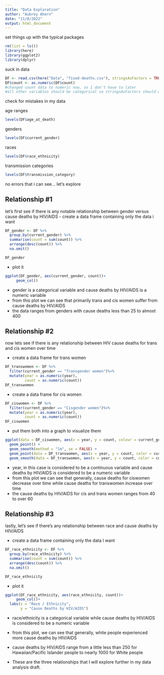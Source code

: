 ```yaml
---
title: "Data Exploration"
author: "Aubrey Ahern"
date: "11/8/2022"
output: html_document
---
```


set things up with the typical packages
```r
rm(list = ls())
library(here)
library(ggplot2)
library(dplyr)
```

suck in data
```r
DF <- read.csv(here("Data", "fixed-deaths.csv"), stringsAsFactors = TRUE)
DF$count <- as.numeric(DF$count)
#changed count data to numeric now, so I don't have to later
#all other variables should be categorical so stringsAsFactors should work fine for those
```

check for mistakes in my data

age ranges
```r
levels(DF$age_at_death)
```
genders
```r
levels(DF$current_gender)
```
races
```r
levels(DF$race_ethnicity)
```
transmission categories
```r
levels(DF$transmission_category)
```

no errors that i can see... let's explore



## Relationship #1
let's first see if there is any notable relationship between gender versus cause deaths by HIV/AIDS
- create a data frame containing only the data i want 
```r
DF_gender <- DF %>%
  group_by(current_gender) %>%
  summarise(count = sum(count)) %>%
  arrange(desc(count)) %>%
  na.omit()

DF_gender
```

- plot it
```r
ggplot(DF_gender, aes(current_gender, count))+
     geom_col()
```

- gender is a categorical variable and cause deaths by HIV/AIDS is a numeric variable
- from this plot we can see that primarily trans and cis women suffer from cause deaths by HIV/AIDS
- the data ranges from genders with cause deaths less than 25 to almost 400



## Relationship #2
now lets see if there is any relationship between HIV cause deaths for trans and cis women over time

- create a data frame for trans women
```r
DF_transwomen <- DF %>%
  filter(current_gender == "Transgender women")%>%
  mutate(year = as.numeric(year),
         count = as.numeric(count))
DF_transwomen
```

- create a data frame for cis women
```r
DF_ciswomen <- DF %>%
  filter(current_gender == "Cisgender women")%>%
  mutate(year = as.numeric(year),
         count = as.numeric(count))
DF_ciswomen
```

- put them both into a graph to visualize them
```r
ggplot(data = DF_ciswomen, aes(x = year, y = count, colour = current_gender)) +
  geom_point() +
  geom_smooth(method = "lm", se = FALSE) +
  geom_point(data = DF_transwomen, aes(x = year, y = count, color = current_gender)) +
  geom_smooth(data = DF_transwomen, aes(x = year, y = count, color = current_gender), method = "lm", se = FALSE)
```

- year, in this case is considered to be a continuous variable and cause deaths by HIV/AIDS is considered to be a numeric variable
- from this plot we can see that generally, cause deaths for ciswomen decrease over time while cause deaths for transwomen increase over time
- the cause deaths by HIV/AIDS for cis and trans women ranges from 40 to over 60



## Relationship #3
lastly, let's see if there's any relationship between race and cause deaths by HIV/AIDS

- create a data frame containing only the data I want
```r
DF_race_ethnicity <- DF %>%
  group_by(race_ethnicity) %>%
  summarise(count = sum(count)) %>%
  arrange(desc(count)) %>%
  na.omit()

DF_race_ethnicity
```

- plot it
```r
ggplot(DF_race_ethnicity, aes(race_ethnicity, count))+
     geom_col()+
  labs(x = "Race / Ethnicity",
       y = "Cause Deaths by HIV/AIDS")
```

- race/ethnicity is a categorical variable while cause deaths by HIV/AIDS is considered to be a numeric variable
- from this plot, we can see that generally, white people experienced more cause deaths by HIV/AIDS
- cause deaths by HIV/AIDS range from a little less than 250 for Hawaiian/Pacific Islander people to nearly 1000 for White people

- These are the three relationships that I will explore further in my data analysis draft. 
